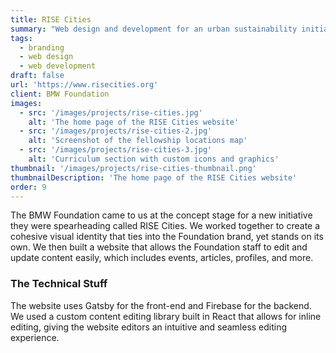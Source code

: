 ```yaml
---
title: RISE Cities
summary: "Web design and development for an urban sustainability initiative from the BMW Foundation"
tags: 
  - branding
  - web design
  - web development
draft: false
url: 'https://www.risecities.org'
client: BMW Foundation
images: 
  - src: '/images/projects/rise-cities.jpg'
    alt: 'The home page of the RISE Cities website'
  - src: '/images/projects/rise-cities-2.jpg'
    alt: 'Screenshot of the fellowship locations map'
  - src: '/images/projects/rise-cities-3.jpg'
    alt: 'Curriculum section with custom icons and graphics'
thumbnail: '/images/projects/rise-cities-thumbnail.png'
thumbnailDescription: 'The home page of the RISE Cities website'
order: 9
---
```


The BMW Foundation came to us at the concept stage for a new initiative they were spearheading called RISE Cities. We worked together to create a cohesive visual identity that ties into the Foundation brand, yet stands on its own. We then built a website that allows the Foundation staff to edit and update content easily, which includes events, articles, profiles, and more.

### The Technical Stuff

The website uses Gatsby for the front-end and Firebase for the backend. We used a custom content editing library built in React that allows for inline editing, giving the website editors an intuitive and seamless editing experience. 